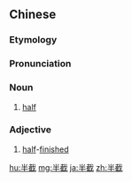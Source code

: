 ==Chinese==
{{zh-forms}}

===Etymology===
{{zh-compound|半|截|half|section}}

===Pronunciation===
{{zh-pron
|m=bànjié,er=y
|c=bun3 zit6
|cat=n,a
}}

===Noun===
{{zh-noun}}

# [[half]] {{gloss|of a section}}

===Adjective===
{{zh-adj}}

# [[half]]-[[finished]]

{{zh-cat|Advanced}}

[[hu:半截]]
[[mg:半截]]
[[ja:半截]]
[[zh:半截]]